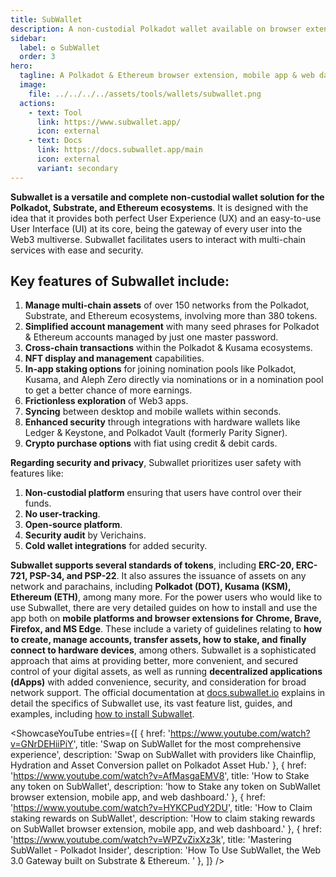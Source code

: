 ```yaml
---
title: SubWallet
description: A non-custodial Polkadot wallet available on browser extension & mobile app.
sidebar:
  label: ✪ SubWallet
  order: 3
hero:
  tagline: A Polkadot & Ethereum browser extension, mobile app & web dashboard.
  image: 
    file: ../../../../assets/tools/wallets/subwallet.png
  actions:
    - text: Tool
      link: https://www.subwallet.app/
      icon: external
    - text: Docs
      link: https://docs.subwallet.app/main
      icon: external
      variant: secondary
---
```



**Subwallet is a versatile and complete non-custodial wallet solution for the Polkadot, Substrate, and Ethereum ecosystems**. It is designed with the idea that it provides both perfect User Experience (UX) and an easy-to-use User Interface (UI) at its core, being the gateway of every user into the Web3 multiverse. Subwallet facilitates users to interact with multi-chain services with ease and security.

## Key features of Subwallet include:
1. **Manage multi-chain assets** of over 150 networks from the Polkadot, Substrate, and Ethereum ecosystems, involving more than 380 tokens.
2. **Simplified account management** with many seed phrases for Polkadot &amp; Ethereum accounts managed by just one master password.
3. **Cross-chain transactions** within the Polkadot &amp; Kusama ecosystems.
4. **NFT display and management** capabilities.
5. **In-app staking options** for joining nomination pools like Polkadot, Kusama, and Aleph Zero directly via nominations or in a nomination pool to get a better chance of more earnings.
6. **Frictionless exploration** of Web3 apps.
7. **Syncing** between desktop and mobile wallets within seconds.
8. **Enhanced security** through integrations with hardware wallets like Ledger &amp; Keystone, and Polkadot Vault (formerly Parity Signer).
9. **Crypto purchase options** with fiat using credit &amp; debit cards.

**Regarding security and privacy**, Subwallet prioritizes user safety with features like:
1. **Non-custodial platform** ensuring that users have control over their funds.
2. **No user-tracking**.
3. **Open-source platform**.
4. **Security audit** by Verichains.
5. **Cold wallet integrations** for added security.

**Subwallet supports several standards of tokens**, including **ERC-20, ERC-721, PSP-34, and PSP-22**. It also assures the issuance of assets on any network and parachains, including **Polkadot (DOT), Kusama (KSM), Ethereum (ETH)**, among many more.
For the power users who would like to use Subwallet, there are very detailed guides on how to install and use the app both on **mobile platforms and browser extensions for** **Chrome, Brave, Firefox, and MS Edge**.
These include a variety of guidelines relating to **how to create, manage accounts, transfer assets, how to stake, and finally connect to hardware devices**, among others.
Subwallet is a sophisticated approach that aims at providing better, more convenient, and secured control of your digital assets, as well as running **decentralized applications (dApps)** with added convenience, security, and consideration for broad network support. The official documentation at [docs.subwallet.io](https://docs.subwallet.app/) explains in detail the specifics of Subwallet use, its vast feature list, guides, and examples, including [how to install Subwallet](https://docs.subwallet.app/main/extension-user-guide/getting-started/install-subwallet).

<ShowcaseYouTube
  entries={[
        {
      href: 'https://www.youtube.com/watch?v=GNrDEHiiPiY',
      title: 'Swap on SubWallet for the most comprehensive experience',
      description: 'Swap on SubWallet with providers like Chainflip, Hydration and Asset Conversion pallet on Polkadot Asset Hub.'
    },
        {
      href: 'https://www.youtube.com/watch?v=AfMasgaEMV8',
      title: 'How to Stake any token on SubWallet',
      description: 'how to Stake any token on SubWallet browser extension, mobile app, and web dashboard.'
    },
        {
      href: 'https://www.youtube.com/watch?v=HYKCPudY2DU',
      title: 'How to Claim staking rewards on SubWallet',
      description: 'How to claim staking rewards on SubWallet browser extension, mobile app, and web dashboard.'
    },
    {
      href: 'https://www.youtube.com/watch?v=WPZvZixXz3k',
      title: 'Mastering SubWallet - Polkadot Insider',
      description: 'How To Use SubWallet, the Web 3.0 Gateway built on Substrate & Ethereum. '
    },
  ]} />